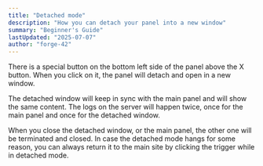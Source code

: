 ```yaml
---
title: "Detached mode"
description: "How you can detach your panel into a new window"
summary: "Beginner's Guide"
lastUpdated: "2025-07-07"
author: "forge-42"
---
```


There is a special button on the bottom left side of the panel above the X button.
When you click on it, the panel will detach and open in a new window.

The detached window will keep in sync with the main panel and will show the same content.
The logs on the server will happen twice, once for the main panel and once for the detached window.

When you close the detached window, or the main panel, the other one will be terminated and closed.
In case the detached mode hangs for some reason, you can always return it to the main site by
clicking the trigger while in detached mode.
